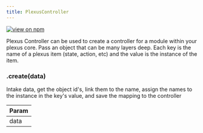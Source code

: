 ```yaml
---
title: PlexusController
---
```


[![view on npm](http://img.shields.io/npm/v/@plexusjs/core.svg)](https://www.npmjs.org/package/@plexusjs/core)

Plexus Controller can be used to create a controller for a module within your plexus core.
Pass an object that can be many layers deep. Each key is the name of a plexus item (state, action, etc) and the value is the instance of the item.

<a name='PlexusController+create'></a>

### .create(data)

<p>
	Intake data, get the object id's, link them to the name, assign the names to
	the instance in the key's value, and save the mapping to the controller
</p>

| Param |
| ----- |
| data  |
